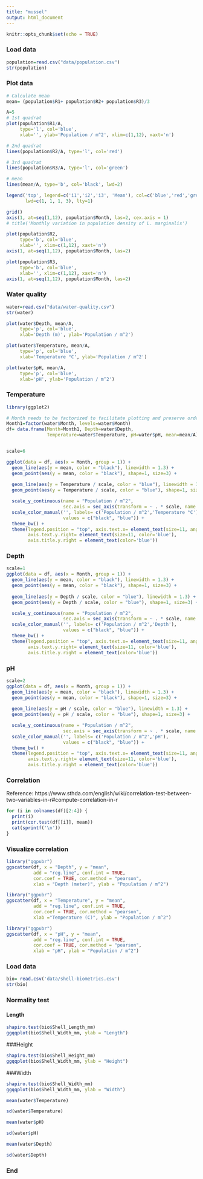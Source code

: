 ```yaml
---
title: "mussel"
output: html_document
---
```


```r
knitr::opts_chunk$set(echo = TRUE)
```

### Load data

```r
population=read.csv("data/population.csv")
str(population)
```

### Plot data

```r

# Calculate mean
mean= (population$R1+ population$R2+ population$R3)/3

A=5
# 1st quadrat
plot(population$R1/A,
     type='l', col='blue',
     xlab='', ylab='Population / m^2', xlim=c(1,12), xaxt='n')

# 2nd quadrat
lines(population$R2/A, type='l', col='red')

# 3rd quadrat
lines(population$R3/A, type='l', col='green')

# mean
lines(mean/A, type='b', col='black', lwd=2)

legend('top', legend=c('i1','i2','i3', 'Mean'), col=c('blue','red','green','black'),
       lwd=c(1, 1, 1, 3), lty=1)

grid()
axis(1, at=seq(1,12), population$Month, las=2, cex.axis = 1)
# title('Monthly variation in population density of L. marginalis')
```

```r
plot(population$R2,
     type='b', col='blue',
     xlab='', xlim=c(1,12), xaxt='n')
axis(1, at=seq(1,12), population$Month, las=2)

```

```r
plot(population$R3,
     type='b', col='blue',
     xlab='', xlim=c(1,12), xaxt='n')
axis(1, at=seq(1,12), population$Month, las=2)

```
### Water quality

```r
water=read.csv("data/water-quality.csv")
str(water)

plot(water$Depth, mean/A,
     type='p', col='blue',
     xlab='Depth (m)', ylab='Population / m^2')

plot(water$Temperature, mean/A,
     type='p', col='blue',
     xlab='Temperature °C', ylab='Population / m^2')

plot(water$pH, mean/A,
     type='p', col='blue',
     xlab='pH', ylab='Population / m^2')
```




### Temperature

```r
library(ggplot2)

# Month needs to be factorized to facilitate plotting and preserve order
Month1=factor(water$Month, levels=water$Month)
df= data.frame(Month=Month1, Depth=water$Depth,
               Temperature=water$Temperature, pH=water$pH, mean=mean/A)


scale=6

ggplot(data = df, aes(x = Month, group = 1)) +
  geom_line(aes(y = mean, color = "black"), linewidth = 1.3) +
  geom_point(aes(y = mean, color = "black"), shape=1, size=3) +
  
  geom_line(aes(y = Temperature / scale, color = "blue"), linewidth = 1.3) +
  geom_point(aes(y = Temperature / scale, color = "blue"), shape=1, size=3) +

  scale_y_continuous(name = "Population / m^2",
                     sec.axis = sec_axis(transform = ~ . * scale, name = "Temperature °C")) +
  scale_color_manual('', labels= c('Population / m^2','Temperature °C'),
                     values = c("black", "blue")) +
  theme_bw() +
  theme(legend.position = "top", axis.text.x= element_text(size=11, angle = 90, vjust = 0.5),
        axis.text.y.right= element_text(size=11, color='blue'),
        axis.title.y.right = element_text(color='blue'))


```


### Depth

```r
scale=1
ggplot(data = df, aes(x = Month, group = 1)) +
  geom_line(aes(y = mean, color = "black"), linewidth = 1.3) +
  geom_point(aes(y = mean, color = "black"), shape=1, size=3) +
  
  geom_line(aes(y = Depth / scale, color = "blue"), linewidth = 1.3) +
  geom_point(aes(y = Depth / scale, color = "blue"), shape=1, size=3) +

  scale_y_continuous(name = "Population / m^2",
                     sec.axis = sec_axis(transform = ~ . * scale, name = "Depth")) +
  scale_color_manual('', labels= c('Population / m^2','Depth'),
                     values = c("black", "blue")) +
  theme_bw() +
  theme(legend.position = "top", axis.text.x= element_text(size=11, angle = 90, vjust = 0.5),
        axis.text.y.right= element_text(size=11, color='blue'),
        axis.title.y.right = element_text(color='blue'))

```


### pH

```r
scale=2
ggplot(data = df, aes(x = Month, group = 1)) +
  geom_line(aes(y = mean, color = "black"), linewidth = 1.3) +
  geom_point(aes(y = mean, color = "black"), shape=1, size=3) +
  
  geom_line(aes(y = pH / scale, color = "blue"), linewidth = 1.3) +
  geom_point(aes(y = pH / scale, color = "blue"), shape=1, size=3) +

  scale_y_continuous(name = "Population / m^2",
                     sec.axis = sec_axis(transform = ~ . * scale, name = "pH")) +
  scale_color_manual('', labels= c('Population / m^2','pH'),
                     values = c("black", "blue")) +
  theme_bw() +
  theme(legend.position = "top", axis.text.x= element_text(size=11, angle = 90, vjust = 0.5),
        axis.text.y.right= element_text(size=11, color='blue'),
        axis.title.y.right = element_text(color='blue'))

```



### Correlation

Reference: https://www.sthda.com/english/wiki/correlation-test-between-two-variables-in-r#compute-correlation-in-r


```r
for (i in colnames(df)[2:4]) {
  print(i)
  print(cor.test(df[[i]], mean))
  cat(sprintf('\n'))
}

```


### Visualize correlation

```r
library("ggpubr")
ggscatter(df, x = "Depth", y = "mean",
          add = "reg.line", conf.int = TRUE,
          cor.coef = TRUE, cor.method = "pearson",
          xlab = "Depth (meter)", ylab = "Population / m^2")
```

```r
library("ggpubr")
ggscatter(df, x = "Temperature", y = "mean",
          add = "reg.line", conf.int = TRUE,
          cor.coef = TRUE, cor.method = "pearson",
          xlab ="Temperature (C)", ylab = "Population / m^2")
```

```r
library("ggpubr")
ggscatter(df, x = "pH", y = "mean",
          add = "reg.line", conf.int = TRUE,
          cor.coef = TRUE, cor.method = "pearson",
          xlab = "pH", ylab = "Population / m^2")
```
 
### Load data
 
```r
bio= read.csv('data/shell-biometrics.csv')
str(bio)
``` 
 
### Normality test
 
#### Length
 
```r
shapiro.test(bio$Shell_Length_mm)
ggqqplot(bio$Shell_Width_mm, ylab = "Length")
```
###Height
```r
shapiro.test(bio$Shell_Height_mm)
ggqqplot(bio$Shell_Width_mm, ylab = "Height")
```
###Width
```r
shapiro.test(bio$Shell_Width_mm)
ggqqplot(bio$Shell_Width_mm, ylab = "Width")
```
```r
mean(water$Temperature)
```
```r
sd(water$Temperature)
```
```r
mean(water$pH)
```
```r
sd(water$pH)
```
```r
mean(water$Depth)
```
```r
sd(water$Depth)
```



### End
